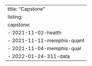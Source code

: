 ---
title: "Capstone"
listing: 
  capstone:
    - 2021-11-02-health
    - 2021-11-12-memphis-quant
    - 2021-11-04-memphis-qual
    - 2022-01-24-311-data
---
